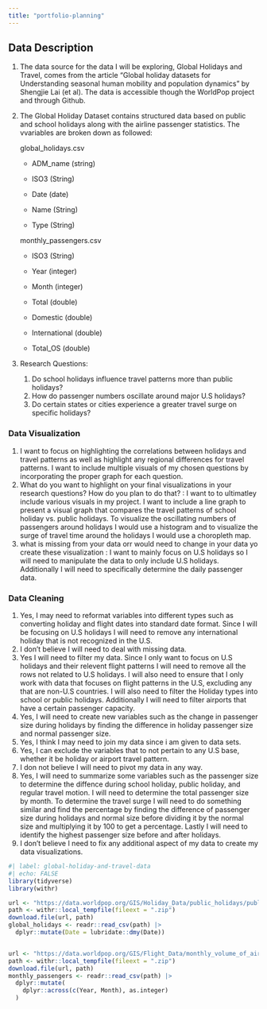 ```yaml
---
title: "portfolio-planning"
---
```


## Data Description

1.  The data source for the data I will be exploring, Global Holidays and Travel, comes from the article "Global holiday datasets for Understanding seasonal human mobility and population dynamics" by Shengjie Lai (et al). The data is accessible though the WorldPop project and through Github.

2.  The Global Holiday Dataset contains structured data based on public and school holidays along with the airline passenger statistics. The vvariables are broken down as followed:

    global_holidays.csv

    -   ADM_name (string)

    -   ISO3 (String)

    -   Date (date)

    -   Name (String)

    -   Type (String)

    monthly_passengers.csv

    -   ISO3 (String)

    -   Year (integer)

    -   Month (integer)

    -   Total (double)

    -   Domestic (double)

    -   International (double)

    -   Total_OS (double)

3.  Research Questions:

    1.  Do school holidays influence travel patterns more than public holidays?
    2.  How do passenger numbers oscillate around major U.S holidays?
    3.  Do certain states or cities experience a greater travel surge on specific holidays?

### Data Visualization

1.  I want to focus on highlighting the correlations between holidays and travel patterns as well as highlight any regional differences for travel patterns. I want to include multiple visuals of my chosen questions by incorporating the proper graph for each question.
2.  What do you want to highlight on your final visualizations in your research questions? How do you plan to do that? : I want to to ultimatley include various visuals in my project. I want to include a line graph to present a visual graph that compares the travel patterns of school holiday vs. public holidays. To visualize the oscillating numbers of passengers around holidays I would use a histogram and to visualize the surge of travel time around the holidays I would use a choropleth map.
3.  what is missing from your data orr would need to change in your data yo create these visualization : I want to mainly focus on U.S holidays so I will need to manipulate the data to only include U.S holidays. Additionally I will need to specifically determine the daily passenger data.

### Data Cleaning

1.  Yes, I may need to reformat variables into different types such as converting holiday and flight dates into standard date format. Since I will be focusing on U.S holidays I will need to remove any international holiday that is not recognized in the U.S.
2.  I don't believe I will need to deal with missing data.
3.  Yes I will need to filter my data. Since I only want to focus on U.S holidays and their relevent flight patterns I will need to remove all the rows not related to U.S holidays. I will also need to ensure that I only work with data that focuses on flight patterns in the U.S, excluding any that are non-U.S countries. I will also need to filter the Holiday types into school or public holidays. Additionally I will need to filter airports that have a certain passenger capacity.
4.  Yes, I will need to create new variables such as the change in passenger size during holidays by finding the difference in holiday passenger size and normal passenger size.
5.  Yes, I think I may need to join my data since i am given to data sets.
6.  Yes, I can exclude the variables that to not pertain to any U.S base, whether it be holiday or airport travel pattern.
7.  I don not believe I will need to pivot my data in any way.
8.  Yes, I will need to summarize some variables such as the passenger size to determine the diffence during school holiday, public holiday, and regular travel motion. I will need to determine the total passenger size by month. To determine the travel surge I will need to do something similar and find the percentage by finding the difference of passenger size during holidays and normal size before dividing it by the normal size and multiplying it by 100 to get a percentage. Lastly I will need to identify the highest passenger size before and after holidays.
9.  I don't believe I need to fix any additional aspect of my data to create my data visualizations.

```r
#| label: global-holiday-and-travel-data
#| echo: FALSE
library(tidyverse)
library(withr)

url <- "https://data.worldpop.org/GIS/Holiday_Data/public_holidays/public_holidays_2010_2019.zip"
path <- withr::local_tempfile(fileext = ".zip")
download.file(url, path)
global_holidays <- readr::read_csv(path) |> 
  dplyr::mutate(Date = lubridate::dmy(Date))


url <- "https://data.worldpop.org/GIS/Flight_Data/monthly_volume_of_airline_passengers/monthly_vol_of_airline_pass_in_90_countries_2010_2018.zip"
path <- withr::local_tempfile(fileext = ".zip")
download.file(url, path)
monthly_passengers <- readr::read_csv(path) |>
  dplyr::mutate(
    dplyr::across(c(Year, Month), as.integer)
  )
```
